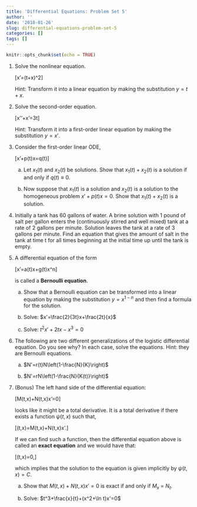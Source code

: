 ```yaml
---
title: 'Differential Equations: Problem Set 5'
author: ''
date: '2018-01-26'
slug: differential-equations-problem-set-5
categories: []
tags: []
---
```


```r
knitr::opts_chunk$set(echo = TRUE)
```

1.  Solve the nonlinear equation.

    \[x'=(t+x)^2\]
    
    Hint: Transform it into a linear equation by making the substitution $y=t+x$.
    
1.  Solve the second-order equation.

    \[x''+x'=3t\]
    
    Hint: Transform it into a first-order linear equation by making the substitution $y=x'$.
    
1.  Consider the first-order linear ODE, 

    \[x'+p(t)x=q(t)\]

    a.  Let $x_1(t)$ and $x_2(t)$ be solutions. Show that $x_1(t) + x_2(t)$ is a solution if and only if $q(t)\equiv 0$.
    
    b.  Now suppose that $x_1(t)$ is a solution and $x_2(t)$ is a solution to the homogeneous problem $x'+p(t)x=0$. Show that $x_1(t) + x_2(t)$ is a solution.
    

1.  Initially a tank has 60 gallons of water. A brine solution with 1 pound of salt per gallon enters the (continuously stirred and well mixed) tank at a rate of 2 gallons per minute. Solution leaves the tank at a rate of 3 gallons per minute. Find an equation that gives the amount of salt in the tank at time t for all times beginning at the initial time up until the tank is empty.

1.  A differential equation of the form 

    \[x'=a(t)x+g(t)x^n\]
    
    is called a **Bernoulli equation**. 
    
    a.  Show that a Bernoulli equation can be transformed into a linear equation by making the substitution $y=x^{1-n}$ and then find a formula for the solution.
    
    a.  Solve: $x'=\frac{2}{3t}x+\frac{2t}{x}$
    
    a.  Solve: $t^2x'+2tx-x^3=0$

1.  The following are two different generalizations of the logistic differential equation. Do you see why? In each case, solve the equations. Hint: they are Bernoulli equations.

    a.  $N'=r(t)N\left(1-\frac{N}{K}\right)$
    
    a.  $N'=rN\left(1-\frac{N}{K(t)}\right)$

1.  (Bonus) The left hand side of the differential equation: 

    \[M(t,x)+N(t,x)x'=0\]
    
    looks like it might be a total derivative. It is a total derivative if there exists a function $\psi (t,x)$ such that,
    
    \[\frac{d}{dt}\psi (t,x)=M(t,x)+N(t,x)x'.\]
    
    If we can find such a function, then the differential equation above is called an **exact equation** and we would have that:
    
    \[\frac{d}{dt}\psi (t,x)=0,\]
    
    which implies that the solution to the equation is given implicitly by $\psi (t,x)=C$.
    
    a.  Show that $M(t,x)+N(t,x)x'=0$ is exact if and only if $M_x$ = $N_t$.
    
    a.  Solve: $t^3+\frac{x}{t}+(x^2+\ln t)x'=0$